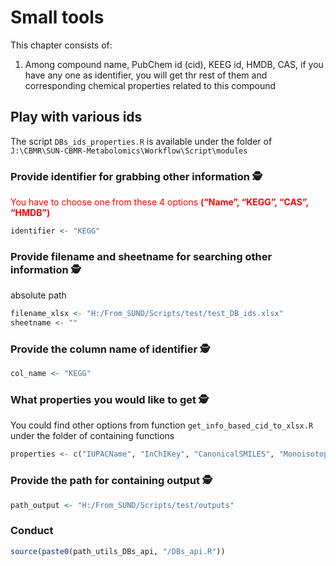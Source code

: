 # Small tools
This chapter consists of: 

1. Among compound name, PubChem id (cid), KEEG id, HMDB, CAS, if you have any one as identifier, you will get thr rest of them and corresponding chemical properties related to this compound



## Play with various ids
The script `DBs_ids_properties.R` is available under the folder of `J:\CBMR\SUN-CBMR-Metabolomics\Workflow\Script\modules`


### Provide identifier for grabbing other information 🕵
<font color = "red">You have to choose one from these 4 options **("Name", "KEGG", "CAS", "HMDB")**</font>
```r
identifier <- "KEGG" 
```



### Provide filename and sheetname for searching other information 🕵
absolute path
```r
filename_xlsx <- "H:/From_SUND/Scripts/test/test_DB_ids.xlsx"
sheetname <- ""
```


### Provide the column name of identifier 🕵 
```r
col_name <- "KEGG"
```


### What properties you would like to get 🕵
You could find other options from function `get_info_based_cid_to_xlsx.R` under the folder of containing functions
```r
properties <- c("IUPACName", "InChIKey", "CanonicalSMILES", "MonoisotopicMass")
```


### Provide the path for containing output 🕵
```r
path_output <- "H:/From_SUND/Scripts/test/outputs"
```


### Conduct 
```r
source(paste0(path_utils_DBs_api, "/DBs_api.R"))

```





      